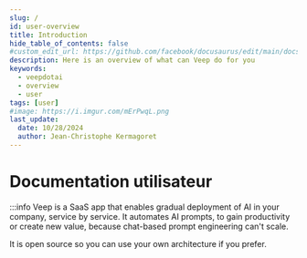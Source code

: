 ```yaml
---
slug: /
id: user-overview
title: Introduction
hide_table_of_contents: false
#custom_edit_url: https://github.com/facebook/docusaurus/edit/main/docs/api-doc-markdown.md
description: Here is an overview of what can Veep do for you
keywords:
  - veepdotai
  - overview
  - user
tags: [user]
#image: https://i.imgur.com/mErPwqL.png
last_update:
  date: 10/28/2024
  author: Jean-Christophe Kermagoret
---
```


# Documentation utilisateur

:::info
Veep is a SaaS app that enables gradual deployment of AI in your company, service by service. It automates AI prompts, to gain productivity or create new value, because chat-based prompt engineering can't scale.

It is open source so you can use your own architecture if you prefer.

